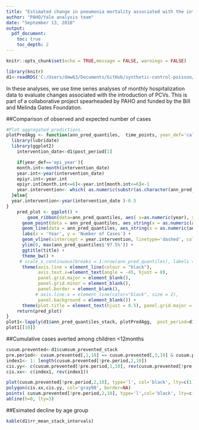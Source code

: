 ```yaml
---
title: "Estimated change in pneumonia mortality associated with the introduction of PCV10 In Brazil"
author: "PAHO/Yale analysis team"
date: "September 13, 2018"
output: 
  pdf_document:
    toc: true
    toc_depth: 2
---
```


```r
knitr::opts_chunk$set(echo = TRUE,message = FALSE, warnings = FALSE)
```

```r
library(knitr)
d1<-readRDS('C:/Users/dmw63/Documents/GitHub/synthetic-control-poisson/Results_Brazil_2018-09-13-213318/BrazilStack estimates.rds')
```

In these analyses, we use time series analyses of monthly hospitalization data to evaluate changes associated with the introduction of PCVs. This is part of a collaborative project spearheaded by PAHO and funded by the Bill and Melinda Gates Foundation.

##Comparison of observed and expected number of cases

```r

#Plot aggregated predictions.
plotPredAgg <- function(ann_pred_quantiles,  time_points, year_def='cal_year' ,post_period,  outcome_plot, title = NULL, sensitivity_pred_quantiles = NULL, sensitivity_title = 'Sensitivity Plots', plot_sensitivity = FALSE) {
  library(lubridate)
  library(ggplot2)
    intervention_date<-d1$post_period[1]

    if(year_def=='epi_year'){
    month.int<-month(intervention_date)
    year.int<-year(intervention_date)
    epiyr.int<-year.int
    epiyr.int[month.int<=6]<-year.int[month.int<=6]<-1
    year.intervention<- which( as.numeric(substr(as.character(ann_pred_quantiles$year),1,4))==epiyr.int) - 0.5
  }else{
  year.intervention<-year(intervention_date )-0.5
}
    pred_plot <- ggplot() + 
        geom_ribbon(data=ann_pred_quantiles, aes( x=as.numeric(year), ymin=ann_pred_quantiles$'2.5%', ymax=ann_pred_quantiles$'97.5%'), alpha=0.5, fill='lightgray')+
      geom_point(data = ann_pred_quantiles, aes_string(x = as.numeric(ann_pred_quantiles$year), y = ann_pred_quantiles$obs)) +
      geom_line(data = ann_pred_quantiles, aes_string(x = as.numeric(ann_pred_quantiles$year), y =    ann_pred_quantiles$'50%'), linetype = 'solid', color = 'black') + 
      labs(x = 'Year', y = 'Number of Cases') + 
      geom_vline(xintercept = year.intervention, linetype='dashed', color='gray')+
      ylim(0, max(ann_pred_quantiles$'97.5%')) +
      ggtitle(title) + 
      theme_bw() +
     # scale_x_continuous(breaks = 1:nrow(ann_pred_quantiles), labels = unique(ann_pred_quantiles$year)) + 
      theme(axis.line = element_line(colour = "black"),
            axis.text.x=element_text(angle = -45, hjust = 0),
            panel.grid.major = element_blank(),
            panel.grid.minor = element_blank(),
            panel.border = element_blank(),
           # axis.line.x = element_line(color="black", size = 2),
            panel.background = element_blank()) +
      theme(plot.title = element_text(hjust = 0.5), panel.grid.major = element_blank(), panel.grid.minor =                         element_blank())
    return(pred_plot)
}
plot1<-lapply(d1$ann_pred_quantiles_stack, plotPredAgg,  post_period=d1$post_period, time_points=d1$time_points)
plot1[[10]]
```



##Cumulative cases averted among children <12months

```r
cusum.prevented<-d1$cumsum_prevented_stack
pre.period<- cusum.prevented[,1,10] == cusum.prevented[,3,10] & cusum.prevented[,1,10]==0
index1<- 1: length(cusum.prevented[!pre.period,2,10])
cis.yy<- c(cusum.prevented[!pre.period,1,10], rev(cusum.prevented[!pre.period,3,10]))
cis.xx<- c(index1, rev(index1))

plot(cusum.prevented[!pre.period,2,10], type='l', col='black', lty=c(1), bty='l', xlab= 'Months since introduction of PCV',ylab='Cases averted')
polygon(cis.xx,cis.yy, col='gray90', border=NA)
points( cusum.prevented[!pre.period,2,10], type='l',col='black', lty=c(1), lwd=2)
abline(h=0, lty=3)
```

##Esimated decline by age group

```r
kable(d1$rr_mean_stack_intervals)
```